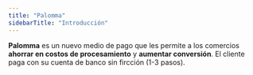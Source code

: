 ```yaml
---
title: "Palomma"
sidebarTitle: "Introducción"
---
```


**Palomma** es un nuevo medio de pago que les permite a los comercios **ahorrar en costos de procesamiento** y **aumentar conversión**. El cliente paga con su cuenta de banco sin fircción (1-3 pasos).
